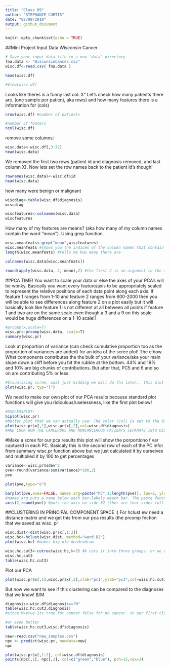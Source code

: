 ```yaml
---
title: "Class 09"
author: "STEPHANIE CURTIS"
date: "02/08/2019"
output: github_document
---
```


```r
knitr::opts_chunk$set(echo = TRUE)
```

##Mini Project
Input Data Wisconsin Cancer
```r
# Save your input data file to a new 'data' directory
fna.data <- "WisconsinCancer.csv"
wisc.df<-read.csv( fna.data )

```

```r
head(wisc.df)
```

```r
#View(wisc.df)
```

Looks like theres is a funny last col. X" Let's check how many patients there are. (one sample per patient, aka rows) and how many features there is a information for (cols)
```r
nrow(wisc.df) #number of patients
```

```r
#number of featers 
ncol(wisc.df)
```
remove some columns:
```r
wisc.data<-wisc.df[,3:32]
head(wisc.data)
```
We removed the first two rows (patient id and diagnosis removed, and last column X). Now lets set the row names back to the patient id's though!
```r
rownames(wisc.data)<-wisc.df$id
head(wisc.data)
```
how many were benign or malignant
```r
wiscdiag<-table(wisc.df$diagnosis)
wiscdiag
```

```r
wiscfeatures<-colnames(wisc.data)
wiscfeatures
```
How many of my features are means? (aka how many of my column names contain the word "mean"). Using grep function.
```r
wisc.meanfeats<-grep("mean",wiscfeatures)
wisc.meanfeats #shows you the indices of the column names that contain "mean"
length(wisc.meanfeats) #tells me how many there are

colnames(wisc.data[wisc.meanfeats])
```

```r
round(apply(wisc.data, 2, mean),2) #the first 2 is an argument to the apply function. It means for the apply function to apply to COLUMNS. A 1 there would indicate rows. As it is, this apply fxn is going to give us the mean value for each column. I put the apply function inside a round function with a second 2 for 2 significant figures.
```

##PCA TIME!
You want to scale your data or else the axes of your PCA's will be wonky. Basically you want every feature/axis to be appropriately scaled to represent the relative positions of each data point along each axis. If feature 1 ranges from 1-10 and feature 2 ranges from 600-2000 then you will be able to see differences along feature 2 on a plot easily but it will basically look like feature 1 is not different at all between all points if feature 1 and two are on the same scale even though a 3 and a 9 on this scale would be huge differences on a 1-10 scale!!
```r
#prcomp(x,scale=T)
wisc.pr<-prcomp(wisc.data, scale=T)
summary(wisc.pr)
```

Look at proportion of variance (can check cumulative proportion too as the proportion of variances are added) for an idea of the scree plot! The elbow. What components contributes the the bulk of your variance/aka your main slope down a cliff before you hit the rubble at the bottom. 44% and 19% and 10% are big chunks of contributions. But after that, PC5 and 6 and so on are contributing 5% or less.

```r
#Visualizing scree, wait just kidding we will do tha later.. this plot doesnt take proportion of variance into account maybe? look ahead for actual cscree code
plot(wisc.pr, typ="l")
```

We need to make our own plot of our PCA results because standard plot functions will give you ridiculous/uselessness, like the first plot below!
```r
#USELESSPLOT: 
biplot(wisc.pr)
#better plot that we can actually use: The color (col) is set to the diagnosis column of the data frame which contains one of two possible characters, either M or B for Malignant or Benign.
plot(wisc.pr$x[,1],wisc.pr$x[,2],col=wisc.df$diagnosis)
#AND LOOK WOW THE CANCEROUS AND NONCANCEROUS PATIENTS SEPARATE INTO DISTINCT POSITIONS

```


#Make a scree for our pca results
this plot will show the porportiono f var captuerd in each PC.
Basicaly this is the second row of each of the PC infor from summary wisc.pr function above but we just calculated it by ourselves and multiplied it by 100 to get percentages
```r
variance<-wisc.pr$sdev^2
pve<-round(variance/sum(variance)*100,2)
pve
```
```r
plot(pve,type="o")
```

```r
barplot(pve,axes=FALSE, names.arg=paste("PC",1:length(pve)), las=2, ylab="Proportion of Var (%)")
#names.arg puts a name below each bar-labels weach bar. The paste function pastes strings. #las for rotating the labels in the direction of the bars the sep="sdc" argument to 
axis(2,round(pve)) #puts the axis on side #2 (ther are four sides lol)
```

##CLUSTERING IN PRINCIPAL COMPONENT SPACE :)
For hclust ew need a distance matrix and we get this from our pca results (the prcomp fnction that we saved as wisc. pr 
```r
wisc.dist<-dist(wisc.pr$x[,1:2])
wisc.hc<-hclust(wisc.dist, method="ward.D2")
plot(wisc.hc) #makes big ole dendrodram
```

```r
wisc.hc.cut3<-cutree(wisc.hc,k=3) #k cuts it into three groups. or we could do h=40 because we see at that h height that thats a height that would give you 3 gorups
wisc.hc.cut3
table(wisc.hc.cut3)
```

Plot our PCA
```r
plot(wisc.pr$x[,1],wisc.pr$x[,2],xlab="pc1",ylab="pc3",col=wisc.hc.cut3)
```
But now we want to see if this clustering can be compared to the diagnoses that we know! B/M

```r
diagnosis<-wisc.df$diagnosis=="M"
table(wisc.hc.cut3,diagnosis)
#since M=true its true for cancer false for no cancer. in our first cluster #1 we have 0 noncancers and 112 cancer!!!

```
```r
#or even better
table(wisc.hc.cut3,wisc.df$diagnosis)
```
```r
new<-read.csv("new_samples.csv")
npc <- predict(wisc.pr, newdata=new)
npc
```

```r
plot(wisc.pr$x[,1:2], col=wisc.df$diagnosis)
points(npc[,1], npc[,2], col=c("green","blue"), pch=15,cex=3)
```

